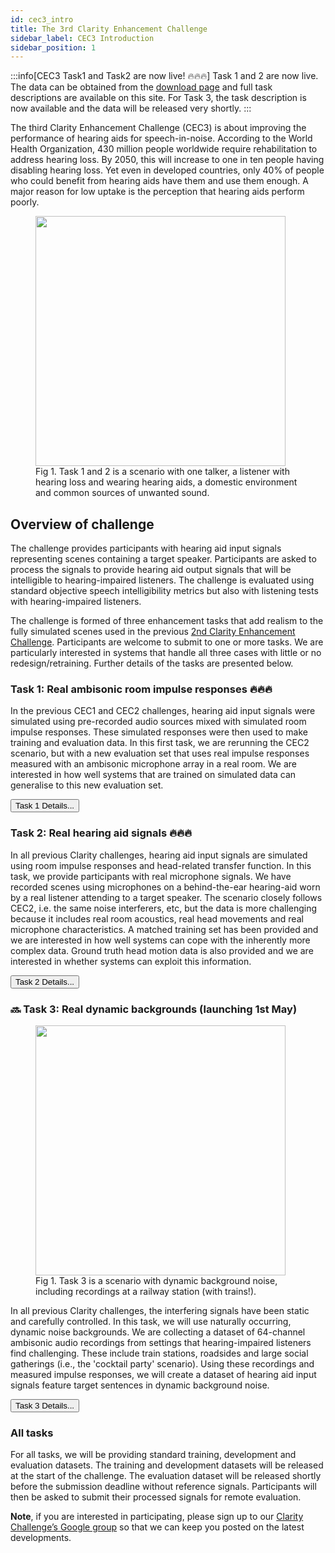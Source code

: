 ```yaml
---
id: cec3_intro
title: The 3rd Clarity Enhancement Challenge
sidebar_label: CEC3 Introduction
sidebar_position: 1
---
```



:::info[CEC3 Task1 and Task2 are now live! 🔥🔥🔥]
Task 1 and 2 are now live. The data can be obtained from the [download page](./cec3_download) and full task descriptions are available on this site. For Task 3, the task description is now available and the data will be released very shortly.
:::

The third Clarity Enhancement Challenge (CEC3) is about improving the performance of hearing aids for speech-in-noise. According to the World Health Organization, 430 million people worldwide require rehabilitation to address hearing loss. By 2050, this will increase to one in ten people having disabling hearing loss. Yet even in developed countries, only 40% of people who could benefit from hearing aids have them and use them enough. A major reason for low uptake is the perception that hearing aids perform poorly.

<figure id="fig1">
<img width="400" src={useBaseUrl('/img/ICASSP2023/scenario.png')} />
<figcaption>Fig 1. Task 1 and 2 is a scenario with one talker, a listener with hearing loss and wearing hearing aids, a domestic environment and common sources of unwanted sound.</figcaption>
</figure>

## Overview of challenge

The challenge provides participants with hearing aid input signals representing scenes containing a target speaker. Participants are asked to process the signals to provide hearing aid output signals that will be intelligible to hearing-impaired listeners. The challenge is evaluated using standard objective speech intelligibility metrics but also with listening tests with hearing-impaired listeners.

The challenge is formed of three enhancement tasks that add realism to the fully simulated scenes used in the previous [2nd Clarity Enhancement Challenge](../cec2/cec2_intro). Participants are welcome to submit to one or more tasks. We are particularly interested in systems that handle all three cases with little or no redesign/retraining. Further details of the tasks are presented below.

### Task 1: Real ambisonic room impulse responses :fire::fire::fire:

In the previous CEC1 and CEC2 challenges, hearing aid input signals were simulated using pre-recorded audio sources mixed with simulated room impulse responses. These simulated responses were then used to make training and evaluation data. In this first task, we are rerunning the CEC2 scenario, but with a new evaluation set that uses real impulse responses measured with an ambisonic microphone array in a real room. We are interested in how well systems that are trained on simulated data can generalise to this new evaluation set.

<Button variant="outlined" href="./task_1/cec3_task1_overview">Task 1 Details...</Button>

### Task 2: Real hearing aid signals :fire::fire::fire:

In all previous Clarity challenges, hearing aid input signals are simulated using room impulse responses and head-related transfer function. In this task, we provide participants with real microphone signals. We have recorded scenes using microphones on a behind-the-ear hearing-aid worn by a real listener attending to a target speaker. The scenario closely follows CEC2, i.e. the same noise interferers, etc, but the data is more challenging because it includes real room acoustics, real head movements and real microphone characteristics. A matched training set has been provided and we are interested in how well systems can cope with the inherently more complex data. Ground truth head motion data is also provided and we are interested in whether systems can exploit this information.

<Button variant="outlined" href="./task_2/cec3_task2_overview">Task 2 Details...</Button>

### 🔜 Task 3: Real dynamic backgrounds (launching 1st May)

<figure id="fig2">
<img width="400" src={useBaseUrl('/img/CEC3/task3_railway_scenario_CEC3_smaller.png')} />
<figcaption>Fig 1. Task 3 is a scenario with dynamic background noise, including recordings at a railway station (with trains!).</figcaption>
</figure>

In all previous Clarity challenges, the interfering signals have been static and carefully controlled. In this task, we will use naturally occurring, dynamic noise backgrounds. We are collecting a dataset of 64-channel ambisonic audio recordings from settings that hearing-impaired listeners find challenging. These include train stations, roadsides and large social gatherings (i.e., the 'cocktail party' scenario). Using these recordings and measured impulse responses, we will create a dataset of hearing aid input signals feature target sentences in dynamic background noise.

<Button variant="outlined" href="./task_3/cec3_task3_overview">Task 3 Details...</Button>

### All tasks

For all tasks, we will be providing standard training, development and evaluation datasets. The training and development datasets will be released at the start of the challenge. The evaluation dataset will be released shortly before the submission deadline without reference signals. Participants will then be asked to submit their processed signals for remote evaluation.

**Note**, if you are interested in participating, please sign up to our [Clarity Challenge’s Google group](https://groups.google.com/g/clarity-challenge) so that we can keep you posted on the latest developments.
